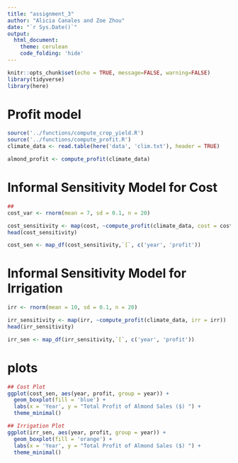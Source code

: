 ```yaml
---
title: "assignment_3"
author: "Alicia Canales and Zoe Zhou"
date: "`r Sys.Date()`"
output: 
  html_document:
    theme: cerulean
    code_folding: 'hide'
---
```


```r
knitr::opts_chunk$set(echo = TRUE, message=FALSE, warning=FALSE)
library(tidyverse)
library(here)
```

# Profit model
```r
source('../functions/compute_crop_yield.R')
source('../functions/compute_profit.R')
climate_data <- read.table(here('data', 'clim.txt'), header = TRUE)

almond_profit <- compute_profit(climate_data)
```

# Informal Sensitivity Model for Cost
```r
## 
cost_var <- rnorm(mean = 7, sd = 0.1, n = 20)

cost_sensitivity <- map(cost, ~compute_profit(climate_data, cost = cost_var))
head(cost_sensitivity)

cost_sen <- map_df(cost_sensitivity,`[`, c('year', 'profit')) 
```

# Informal Sensitivity Model for Irrigation
```r
irr <- rnorm(mean = 10, sd = 0.1, n = 20) 

irr_sensitivity <- map(irr, ~compute_profit(climate_data, irr = irr))
head(irr_sensitivity)

irr_sen <- map_df(irr_sensitivity,`[`, c('year', 'profit')) 
```

# plots
```r
## Cost Plot
ggplot(cost_sen, aes(year, profit, group = year)) +
  geom_boxplot(fill = 'blue') +
  labs(x = 'Year', y = "Total Profit of Almond Sales ($) ") +
  theme_minimal()

## Irrigation Plot
ggplot(irr_sen, aes(year, profit, group = year)) +
  geom_boxplot(fill = 'orange') +
  labs(x = 'Year', y = "Total Profit of Almond Sales ($) ") +
  theme_minimal()
```

